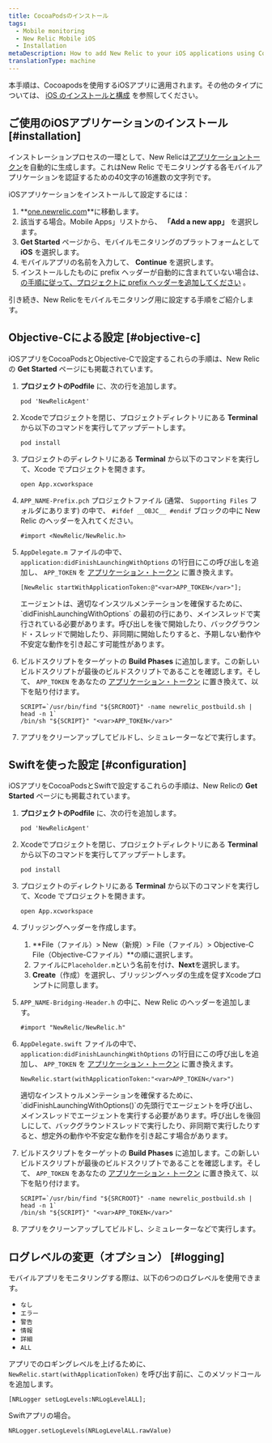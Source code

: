```yaml
---
title: CocoaPodsのインストール
tags:
  - Mobile monitoring
  - New Relic Mobile iOS
  - Installation
metaDescription: How to add New Relic to your iOS applications using Cocoapods.
translationType: machine
---
```


本手順は、Cocoapodsを使用するiOSアプリに適用されます。その他のタイプについては、 [iOS のインストールと構成](/docs/mobile-monitoring-installation/ios-installation-and-configuration) を参照してください。

## ご使用のiOSアプリケーションのインストール [#installation]

インストレーションプロセスの一環として、New Relicは[アプリケーショントークン](/docs/mobile-apps/viewing-your-application-token)を自動的に生成します。これはNew Relic でモニタリングする各モバイルアプリケーションを認証するための40文字の16進数の文字列です。

iOSアプリケーションをインストールして設定するには：

1. **[one.newrelic.com](https://one.newrelic.com)**に移動します。
2. 該当する場合。Mobile Apps」リストから、 **「Add a new app」** を選択します。
3. **Get Started** ページから、モバイルモニタリングのプラットフォームとして **iOS** を選択します。
4. モバイルアプリの名前を入力して、 **Continue** を選択します。
5. インストールしたものに prefix ヘッダーが自動的に含まれていない場合は、 [の手順に従って、プロジェクトに prefix ヘッダーを追加してください](https://docs.newrelic.com/docs/mobile-monitoring/new-relic-mobile-ios/configuration/adding-prefix-header-ios-project/) 。

引き続き、New Relicをモバイルモニタリング用に設定する手順をご紹介します。

## Objective-Cによる設定 [#objective-c]

iOSアプリをCocoaPodsとObjective-Cで設定するこれらの手順は、New Relicの **Get Started** ページにも掲載されています。

1. **プロジェクトのPodfile** に、次の行を追加します。

   ```
   pod 'NewRelicAgent'
   ```

2. Xcodeでプロジェクトを閉じ、プロジェクトディレクトリにある **Terminal** から以下のコマンドを実行してアップデートします。

   ```
   pod install
   ```

3. プロジェクトのディレクトリにある **Terminal** から以下のコマンドを実行して、Xcode でプロジェクトを開きます。

   ```
   open App.xcworkspace
   ```

4. `APP_NAME-Prefix.pch` プロジェクトファイル (通常、 `Supporting Files` フォルダにあります) の中で、 `#ifdef __OBJC__ #endif` ブロックの中に New Relic のヘッダーを入れてください。

   ```
   #import <NewRelic/NewRelic.h>
   ```

5. `AppDelegate.m` ファイルの中で、 `application:didFinishLaunchingWithOptions` の1行目にこの呼び出しを追加し、 `APP_TOKEN` を [アプリケーション・トークン](/docs/mobile-apps/viewing-your-application-token) に置き換えます。

   ```
   [NewRelic startWithApplicationToken:@"<var>APP_TOKEN</var>"];
   ```

   <Callout variant="important">
     エージェントは、適切なインスツルメンテーションを確保するために、 `didFinishLaunchingWithOptions` の最初の行にあり、メインスレッドで実行されている必要があります。呼び出しを後で開始したり、バックグラウンド・スレッドで開始したり、非同期に開始したりすると、予期しない動作や不安定な動作を引き起こす可能性があります。
   </Callout>

6. ビルドスクリプトをターゲットの **Build Phases** に追加します。この新しいビルドスクリプトが最後のビルドスクリプトであることを確認します。そして、 `APP_TOKEN` をあなたの [アプリケーション・トークン](/docs/mobile-apps/viewing-your-application-token) に置き換えて、以下を貼り付けます。

   ```
   SCRIPT=`/usr/bin/find "${SRCROOT}" -name newrelic_postbuild.sh | head -n 1`
   /bin/sh "${SCRIPT}" "<var>APP_TOKEN</var>"
   ```

7. アプリをクリーンアップしてビルドし、シミュレーターなどで実行します。

## Swiftを使った設定 [#configuration]

iOSアプリをCocoaPodsとSwiftで設定するこれらの手順は、New Relicの **Get Started** ページにも掲載されています。

1. **プロジェクトのPodfile** に、次の行を追加します。

   ```
   pod 'NewRelicAgent'
   ```

2. Xcodeでプロジェクトを閉じ、プロジェクトディレクトリにある **Terminal** から以下のコマンドを実行してアップデートします。

   ```
   pod install
   ```

3. プロジェクトのディレクトリにある **Terminal** から以下のコマンドを実行して、Xcode でプロジェクトを開きます。

   ```
   open App.xcworkspace
   ```

4. ブリッジングヘッダーを作成します。

   1. **File（ファイル）> New（新規）> File（ファイル）> Objective-C File（Objective-Cファイル）**の順に選択します。
   2. ファイルに`Placeholder.m`という名前を付け、**Next**を選択します。
   3. **Create**（作成）を選択し、ブリッジングヘッダの生成を促すXcodeプロンプトに同意します。

5. `APP_NAME-Bridging-Header.h` の中に、New Relic のヘッダーを追加します。

   ```
   #import "NewRelic/NewRelic.h"
   ```

6. `AppDelegate.swift` ファイルの中で、 `application:didFinishLaunchingWithOptions` の1行目にこの呼び出しを追加し、 `APP_TOKEN` を [アプリケーション・トークン](/docs/mobile-apps/viewing-your-application-token) に置き換えます。

   ```
   NewRelic.start(withApplicationToken:"<var>APP_TOKEN</var>")
   ```

   <Callout variant="important">
     適切なインストゥルメンテーションを確保するために、`didFinishLaunchingWithOptions()`の先頭行でエージェントを呼び出し、メインスレッドでエージェントを実行する必要があります。呼び出しを後回しにして、バックグラウンドスレッドで実行したり、非同期で実行したりすると、想定外の動作や不安定な動作を引き起こす場合があります。
   </Callout>

7. ビルドスクリプトをターゲットの **Build Phases** に追加します。この新しいビルドスクリプトが最後のビルドスクリプトであることを確認します。そして、 `APP_TOKEN` をあなたの [アプリケーション・トークン](/docs/mobile-apps/viewing-your-application-token) に置き換えて、以下を貼り付けます。

   ```
   SCRIPT=`/usr/bin/find "${SRCROOT}" -name newrelic_postbuild.sh | head -n 1`
   /bin/sh "${SCRIPT}" "<var>APP_TOKEN</var>"
   ```

8. アプリをクリーンアップしてビルドし、シミュレーターなどで実行します。

## ログレベルの変更（オプション） [#logging]

モバイルアプリをモニタリングする際は、以下の6つのログレベルを使用できます。

* `なし`
* `エラー`
* `警告`
* `情報`
* `詳細`
* `ALL`

アプリでのロギングレベルを上げるために、 `NewRelic.start(withApplicationToken)` を呼び出す前に、このメソッドコールを追加します。

```
[NRLogger setLogLevels:NRLogLevelALL];
```

Swiftアプリの場合。

```
NRLogger.setLogLevels(NRLogLevelALL.rawValue)
```

